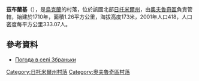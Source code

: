 {{coord|51|17|54|N|28|38|45|E|scale:30000|display=title}}

'''茲布蘭基'''（{{lang-uk|Збраньки}}），是[[烏克蘭|烏克蘭]]的村落，位於該國北部[[日托米爾州|日托米爾州]]，由[[奧夫魯奇區|奧夫魯奇區]]負責管轄，始建於1710年，面積1.26平方公里，海拔高度173米，2001年人口418，人口密度每平方公里333.07人。

==參考資料==
* [http://weather.in.ua/ua/zhitomirskaja/8730 Погода в селі Збраньки] {{Wayback|url=http://weather.in.ua/ua/zhitomirskaja/8730 |date=20160305081135 }}

{{DEFAULTSORT:Збраньки}}
[[Category:日托米爾州村落|Category:日托米爾州村落]]
[[Category:奧夫魯奇區村落|Category:奧夫魯奇區村落]]


{{Zhytomyr-geo-stub}}
